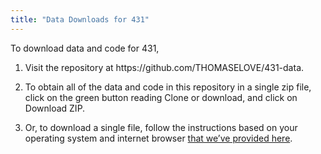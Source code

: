 ```yaml
---
title: "Data Downloads for 431"
---
```


To download data and code for 431, 

1. Visit the repository at https://github.com/THOMASELOVE/431-data.

2. To obtain all of the data and code in this repository in a single zip file, click on the green button reading Clone or download, and click on Download ZIP.

3. Or, to download a single file, follow the instructions based on your operating system and internet browser [that we've provided here](https://github.com/THOMASELOVE/431-data/blob/master/README.md#detailed-steps-for-downloading-individual-csv-or-rmd-files-from-github).



